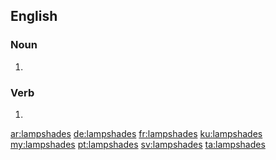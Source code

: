 ==English==

===Noun===
{{head|en|noun plural form}}

# {{plural of|lampshade|lang=en}}

===Verb===
{{head|en|verb form}}

# {{en-third-person singular of|lampshade}}

[[ar:lampshades]]
[[de:lampshades]]
[[fr:lampshades]]
[[ku:lampshades]]
[[my:lampshades]]
[[pt:lampshades]]
[[sv:lampshades]]
[[ta:lampshades]]